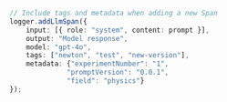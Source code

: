 ```typescript TypeScript
// Include tags and metadata when adding a new Span
logger.addLlmSpan({
    input: [{ role: "system", content: prompt }],
    output: "Model response",
    model: "gpt-4o",
    tags: ["newton", "test", "new-version"],
    metadata: {"experimentNumber": "1",
              "promptVersion": "0.0.1",
              "field": "physics"}
});
```